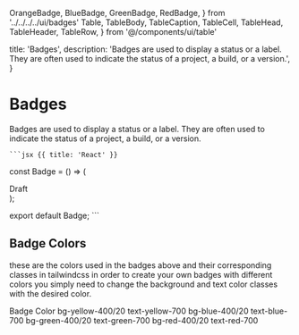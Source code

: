   OrangeBadge,
  BlueBadge,
  GreenBadge,
  RedBadge,
} from '../../../../ui/badges'
  Table,
  TableBody,
  TableCaption,
  TableCell,
  TableHead,
  TableHeader,
  TableRow,
} from '@/components/ui/table'

  title: 'Badges',
  description:
    'Badges are used to display a status or a label. They are often used to indicate the status of a project, a build, or a version.',
}

# Badges

<RequiresTailwind />
<div>
  Badges are used to display a status or a label. They are often used to
  indicate the status of a project, a build, or a version.
</div>

<div className='inline-flex items-center justify-center w-full py-8 border rounded-lg gap-3'>
<OrangeBadge />
<BlueBadge/>
<GreenBadge/>
<RedBadge/>
</div>
 <CodeGroup title="Code">

    ```jsx {{ title: 'React' }}

const Badge = () => (

<div className="flex items-center rounded-full bg-yellow-400/20 px-1.5 py-0.5 text-sm font-medium text-yellow-700 sm:text-xs/5">
  Draft
</div>
);

export default Badge;
    ```
    </CodeGroup>

## Badge Colors

these are the colors used in the badges above and their corresponding classes in tailwindcss in order to create your own badges with different colors you simply need to change the background and text color classes with the desired color.

<Table>
  <TableHeader>
    <TableRow>
      <TableHead class="px-4 py-2">Badge</TableHead>
      <TableHead class="px-4 py-2">Color</TableHead>
    </TableRow>
  </TableHeader>
  <TableBody>
    <TableRow>
      <TableCell class="border px-4 py-2">
        <OrangeBadge />
      </TableCell>
      <TableCell class="border px-4 py-2">
        bg-yellow-400/20 text-yellow-700
      </TableCell>
    </TableRow>
    <TableRow>
      <TableCell class="border px-4 py-2">
        <BlueBadge />
      </TableCell>
      <TableCell class="border px-4 py-2">
        bg-blue-400/20 text-blue-700
      </TableCell>
    </TableRow>
    <TableRow>
      <TableCell class="border px-4 py-2">
        <GreenBadge />
      </TableCell>
      <TableCell class="border px-4 py-2">
        bg-green-400/20 text-green-700
      </TableCell>
    </TableRow>
    <TableRow>
      <TableCell class="border px-4 py-2">
        <RedBadge />
      </TableCell>
      <TableCell class="border px-4 py-2">bg-red-400/20 text-red-700</TableCell>
    </TableRow>
  </TableBody>
</Table>
